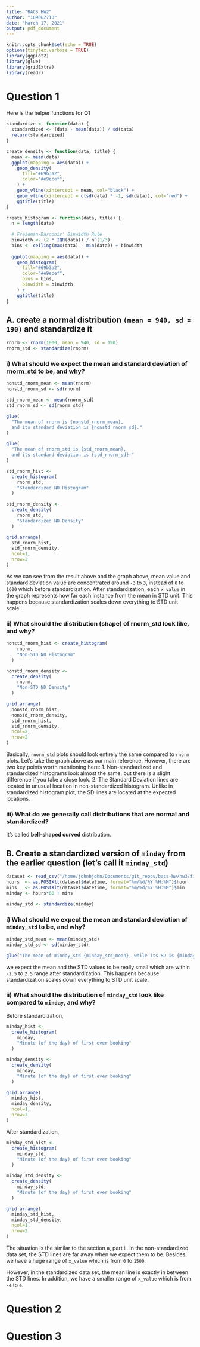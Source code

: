 ```yaml
---
title: "BACS HW2"
author: "109062710"
date: "March 17, 2021"
output: pdf_document
---
```


```r
knitr::opts_chunk$set(echo = TRUE)
options(tinytex.verbose = TRUE)
library(ggplot2)
library(glue)
library(gridExtra)
library(readr)
```

# Question 1

Here is the helper functions for Q1
```r
standardize <- function(data) {
  standardized <- (data - mean(data)) / sd(data)
  return(standardized)
}

create_density <- function(data, title) {
  mean <- mean(data)
  ggplot(mapping = aes(data)) +
    geom_density(
      fill="#69b3a2", 
      color="#e9ecef",
    ) +
    geom_vline(xintercept = mean, col="black") + 
    geom_vline(xintercept = c(sd(data) * -1, sd(data)), col="red") +
    ggtitle(title)
}

create_histogram <- function(data, title) {
  n = length(data)
  
  # Freidman-Darconis' Binwidth Rule
  binwidth <- (2 * IQR(data)) / n^(1/3)
  bins <- ceiling(max(data) - min(data)) + binwidth
  
  ggplot(mapping = aes(data)) +
    geom_histogram(
      fill="#69b3a2", 
      color="#e9ecef",
      bins = bins,
      binwidth = binwidth
    ) +
    ggtitle(title)
}
```

## A. create a normal distribution `(mean = 940, sd = 190)` and standardize it
```r
rnorm <- rnorm(1000, mean = 940, sd = 190)
rnorm_std <- standardize(rnorm)
```


### i) What should we expect the mean and standard deviation of rnorm_std to be, and why?
```r
nonstd_rnorm_mean <- mean(rnorm)
nonstd_rnorm_sd <- sd(rnorm)

std_rnorm_mean <- mean(rnorm_std)
std_rnorm_sd <- sd(rnorm_std)
```

```r
glue(
  "The mean of rnorm is {nonstd_rnorm_mean}, 
  and its standard deviation is {nonstd_rnorm_sd}."
)

glue(
  "The mean of rnorm_std is {std_rnorm_mean}, 
  and its standard deviation is {std_rnorm_sd}."
)
```

```r
std_rnorm_hist <- 
  create_histogram(
    rnorm_std, 
    "Standardized ND Histogram"
  )

std_rnorm_density <- 
  create_density(
    rnorm_std, 
    "Standardized ND Density"
  )
```

```r
grid.arrange(
  std_rnorm_hist, 
  std_rnorm_density, 
  ncol=1, 
  nrow=2
)
```
As we can see from the result above and the graph above, mean value and standard deviation value are concentrated around `-3` to `3`, instead of `0` to `1600` which before standardization. After standardization, each `x_value` in the graph represents how far each instance from the mean in STD unit. This happens because standardization scales down everything to STD unit scale.

### ii) What should the distribution (shape) of rnorm_std look like, and why?
```r
nonstd_rnorm_hist <- create_histogram(
    rnorm, 
    "Non-STD ND Histogram"
  )

nonstd_rnorm_density <- 
  create_density(
    rnorm, 
    "Non-STD ND Density"
  )
```

```r
grid.arrange(
  nonstd_rnorm_hist, 
  nonstd_rnorm_density, 
  std_rnorm_hist, 
  std_rnorm_density, 
  ncol=2, 
  nrow=2
)
```
Basically, `rnorm_std` plots should look entirely the same compared to `rnorm` plots. Let's take the graph above as our main reference.
However, there are two key points worth mentioning here:
1. Non-standardized and standardized histograms look almost the same, but there is a slight difference if you take a close look. 
2. The Standard Deviation lines are located in unusual location in non-standardized histogram. Unlike in standardized histogram plot, the SD lines are located at the expected locations.

### iii)  What do we generally call distributions that are normal and standardized?
It's called **bell-shaped curved** distribution.

## B. Create a standardized version of `minday` from the earlier question (let’s call it `minday_std`)

```r
dataset <- read_csv("/home/johnbjohn/Documents/git_repos/bacs-hw/hw3/first_bookings_datetime_sample.txt")
hours  <- as.POSIXlt(dataset$datetime, format="%m/%d/%Y %H:%M")$hour
mins   <- as.POSIXlt(dataset$datetime, format="%m/%d/%Y %H:%M")$min
minday <- hours*60 + mins
```

```r
minday_std <- standardize(minday)
```

### i) What should we expect the mean and standard deviation of `minday_std` to be, and why?
```r
minday_std_mean <- mean(minday_std)
minday_std_sd <- sd(minday_std)
```

```r
glue("The mean of minday_std {minday_std_mean}, while its SD is {minday_std_sd}.")
```
we expect the mean and the STD values to be really small which are within `-2.5` to `2.5` range after standardization. This happens because standardization scales down everything to STD unit scale.

### ii) What should the distribution of `minday_std` look like compared to `minday`, and why?
Before standardization,
```r
minday_hist <- 
  create_histogram(
    minday, 
    "Minute (of the day) of first ever booking"
  )

minday_density <- 
  create_density(
    minday, 
    "Minute (of the day) of first ever booking"
  )
```

```r
grid.arrange(
  minday_hist, 
  minday_density, 
  ncol=1, 
  nrow=2
)
```

After standardization,
```r
minday_std_hist <- 
  create_histogram(
    minday_std, 
    "Minute (of the day) of first ever booking"
  )

minday_std_density <- 
  create_density(
    minday_std, 
    "Minute (of the day) of first ever booking"
  )
```

```r
grid.arrange(
  minday_std_hist, 
  minday_std_density, 
  ncol=1, 
  nrow=2
)
```
The situation is the similar to the section a, part ii. In the non-standardized data set, the STD lines are far away when we expect them to be. Besides, we have a huge range of `x_value` which is from `0` to `1500`.

However, in the standardized data set, the mean line is exactly in between the STD lines. In addition, we have a smaller range of `x_value` which is from `-4` to `4`.

# Question 2

# Question 3